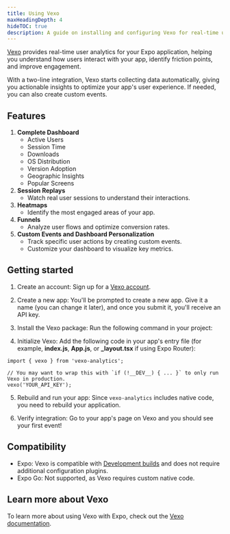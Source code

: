 ```yaml
---
title: Using Vexo
maxHeadingDepth: 4
hideTOC: true
description: A guide on installing and configuring Vexo for real-time user analytics.
---
```



[Vexo](https://www.vexo.co/) provides real-time user analytics for your Expo application, helping you understand how users interact with your app, identify friction points, and improve engagement.

With a two-line integration, Vexo starts collecting data automatically, giving you actionable insights to optimize your app's user experience. If needed, you can also create custom events.

## Features

1. **Complete Dashboard**
   - Active Users
   - Session Time
   - Downloads
   - OS Distribution
   - Version Adoption
   - Geographic Insights
   - Popular Screens
2. **Session Replays**
   - Watch real user sessions to understand their interactions.
3. **Heatmaps**
   - Identify the most engaged areas of your app.
4. **Funnels**
   - Analyze user flows and optimize conversion rates.
5. **Custom Events and Dashboard Personalization**
   - Track specific user actions by creating custom events.
   - Customize your dashboard to visualize key metrics.

## Getting started

1. Create an account: Sign up for a [Vexo account](https://www.vexo.co/).
2. Create a new app: You'll be prompted to create a new app. Give it a name (you can change it later), and once you submit it, you'll receive an API key.
3. Install the Vexo package: Run the following command in your project:

   <Tabs>
     <Tab label="npm">
       <Terminal cmd={['$ npm install vexo-analytics']} />
     </Tab>
     <Tab label="yarn">
       <Terminal cmd={['$ yarn add vexo-analytics']} />
     </Tab>
   </Tabs>

4. Initialize Vexo: Add the following code in your app's entry file (for example, **index.js**,
   **App.js**, or **\_layout.tsx** if using Expo Router):

```tsx app/_layout.tsx
import { vexo } from 'vexo-analytics';

// You may want to wrap this with `if (!__DEV__) { ... }` to only run Vexo in production.
vexo('YOUR_API_KEY');
```

5. Rebuild and run your app: Since `vexo-analytics` includes native code, you need to rebuild your application.

6. Verify integration: Go to your app's page on Vexo and you should see your first event!

## Compatibility

- Expo: Vexo is compatible with [Development builds](/development/introduction/) and does not require additional configuration plugins.
- Expo Go: Not supported, as Vexo requires custom native code.

## Learn more about Vexo

To learn more about using Vexo with Expo, check out the [Vexo documentation](https://docs.vexo.co/).
